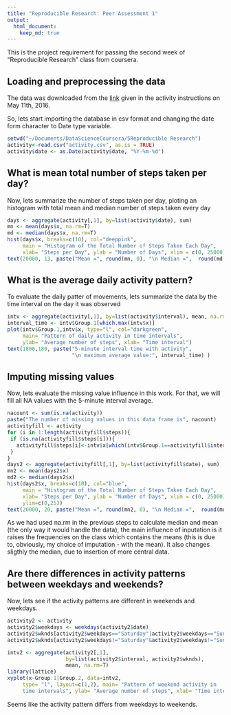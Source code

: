 ```yaml
---
title: "Reproducible Research: Peer Assessment 1"
output: 
  html_document:
    keep_md: true
---
```



This is the project requirement for passing the second week of "Reproducible Research" class from coursera.

## Loading and preprocessing the data

The data was downloaded from the [link](https://d396qusza40orc.cloudfront.net/repdata%2Fdata%2Factivity.zip) given in the activity instructions on May 11th, 2016. 

So, lets start importing the database in csv format and changing the date form character to Date type variable.  

```r
setwd("~/Documents/DataScienceCoursera/5Reproducible Research")
activity<-read.csv("activity.csv", as.is = TRUE)
activity$date <- as.Date(activity$date, "%Y-%m-%d")
```


## What is mean total number of steps taken per day?

Now, lets summarize the number of steps taken per day, ploting an histogram with total mean and median number of steps taken every day

```r
days <- aggregate(activity[,1], by=list(activity$date), sum)
mn <- mean(days$x, na.rm=T)
md <- median(days$x, na.rm=T)
hist(days$x, breaks=c(10), col="deeppink", 
     main = "Histogram of the Total Number of Steps Taken Each Day", 
     xlab= "Steps per Day", ylab = "Number of Days", xlim = c(0, 25000))
text(20000, 13, paste("Mean =", round(mn, 0), "\n Median =",  round(md, 0)))
```


## What is the average daily activity pattern?


To evaluate the daily patter of movements, lets summarize the data by the time interval on the day it was observed
```r
intv <- aggregate(activity[,1], by=list(activity$interval), mean, na.rm=T)
interval_time <- intv$Group.1[which.max(intv$x)]
plot(intv$Group.1,intv$x, type="l", col="darkgreen", 
     main= "Pattern of daily activity in time intervals", 
     ylab= "Average number of steps", xlab= "Time interval")
text(1800,180, paste("5-minute interval time with activity",
                     "\n maximum average value:", interval_time) )
```


## Imputing missing values
Now, lets evaluate the missing value influence in this work. For that, we will fill all NA values with the 5-minute interval average. 

```r
nacount <- sum(is.na(activity))
paste("The number of missing values in this data frame is", nacount)
activityfill <- activity
for (i in 1:length(activityfill$steps)){
 if (is.na(activityfill$steps[i])){
   activityfill$steps[i]<-intv$x[which(intv$Group.1==activityfill$interval[i])]
 }
}
days2 <- aggregate(activityfill[,1], by=list(activityfill$date), sum)
mn2 <- mean(days2$x)
md2 <- median(days2$x)
hist(days2$x, breaks=c(10), col="blue", 
     main = "Histogram of the Total Number of Steps Taken Each Day", 
     xlab= "Steps per Day", ylab = "Number of Days", xlim = c(0, 25000), 
     ylim=c(0,25))
text(20000, 20, paste("Mean =", round(mn2, 0), "\n Median =",  round(md2, 0)))
```

As we had used na.rm in the previous steps to calculate median and mean (the only way it would handle the data), the main influence of inputation is it raises the frequencies on the class which contains the means (this is due to, obviously, my choice of imputation - with the mean). It also changes sligthly the median, due to insertion of more central data. 



## Are there differences in activity patterns between weekdays and weekends?

Now, lets see if the activity patterns are different in weekends and weekdays. 

```r
activity2 <- activity
activity2$weekdays <- weekdays(activity2$date)
activity2$wknds[activity2$weekdays=="Saturday"|activity2$weekdays=="Sunday"]<-"Weekend"
activity2$wknds[activity2$weekdays!="Saturday"&activity2$weekdays!="Sunday"]<-"Weekday"

intv2 <- aggregate(activity2[,1],
                   by=list(activity2$interval, activity2$wknds), 
                   mean, na.rm=T)
library(lattice)
xyplot(x~Group.1|Group.2, data=intv2, 
  	 type= "l", layout=c(1,2), main= "Pattern of weekend activity in 
  	 time intervals", ylab= "Average number of steps", xlab= "Time interval")
```

Seems like the activity pattern differs from weekdays to weekends.

